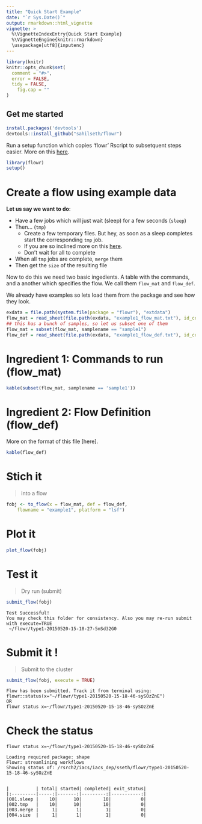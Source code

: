 ```yaml
---
title: "Quick Start Example"
date: "`r Sys.Date()`"
output: rmarkdown::html_vignette
vignette: >
  %\VignetteIndexEntry{Quick Start Example}
  %\VignetteEngine{knitr::rmarkdown}
  \usepackage[utf8]{inputenc}
---
```


```r
library(knitr)
knitr::opts_chunk$set(
  comment = "#>",
  error = FALSE,
  tidy = FALSE,
	fig.cap = ""
)
```

Get me started
-------------


```r
install.packages('devtools')
devtools::install_github("sahilseth/flowr")
```

Run a setup function which copies 'flowr' Rscript to subsetquent steps easier.
More on this [here](https://github.com/sahilseth/rfun).

```r
library(flowr)
setup()
```


# Create a flow using example data

**Let us say we want to do**:

- Have a few jobs which will just wait (sleep) for a few seconds (`sleep`)
- Then... (`tmp`) 
	- Create a few temporary files. But hey, as soon as a sleep completes start the corresponding `tmp` job.
	- If you are so inclined more on this [here](docs.flowr.space/build/html/rd/vignettes/build-pipes.html#serial-one-to-one-relationship).
	- Don't wait for all to complete
- When all `tmp` jobs are complete, `merge` them
- Then get the `size` of the resulting file

Now to do this we need two basic ingedients. A table with the commands, and a another which specifies the flow. We call them `flow_mat` and `flow_def`.

We already have examples so lets load them from the package and see how they look.


```r
exdata = file.path(system.file(package = "flowr"), "extdata")
flow_mat = read_sheet(file.path(exdata, "example1_flow_mat.txt"), id_column = "samplename")
## this has a bunch of samples, so let us subset one of them
flow_mat = subset(flow_mat, samplename == "sample1")
flow_def = read_sheet(file.path(exdata, "example1_flow_def.txt"), id_column = "jobname")
```

# Ingredient 1: Commands to run (flow_mat)
```r
kable(subset(flow_mat, samplename == 'sample1'))
```

# Ingredient 2: Flow Definition (flow_def)
More on the format of this file [here].

```r
kable(flow_def)
```

# Stich it
> into a flow

```r
fobj <- to_flow(x = flow_mat, def = flow_def, 
	flowname = "example1", platform = "lsf")
```

# Plot it
```r
plot_flow(fobj)
```


# Test it
> Dry run (submit)

```r
submit_flow(fobj)
```

```
Test Successful!
You may check this folder for consistency. Also you may re-run submit with execute=TRUE
 ~/flowr/type1-20150520-15-18-27-5mSd32G0
```

# Submit it !

> Submit to the cluster

```r
submit_flow(fobj, execute = TRUE)
```

```
Flow has been submitted. Track it from terminal using:
flowr::status(x="~/flowr/type1-20150520-15-18-46-sySOzZnE")
OR
flowr status x=~/flowr/type1-20150520-15-18-46-sySOzZnE
```


# Check the status

```
flowr status x=~/flowr/type1-20150520-15-18-46-sySOzZnE
```

```
Loading required package: shape
Flowr: streamlining workflows
Showing status of: /rsrch2/iacs/iacs_dep/sseth/flowr/type1-20150520-15-18-46-sySOzZnE


|          | total| started| completed| exit_status|
|:---------|-----:|-------:|---------:|-----------:|
|001.sleep |    10|      10|        10|           0|
|002.tmp   |    10|      10|        10|           0|
|003.merge |     1|       1|         1|           0|
|004.size  |     1|       1|         1|           0|
```
